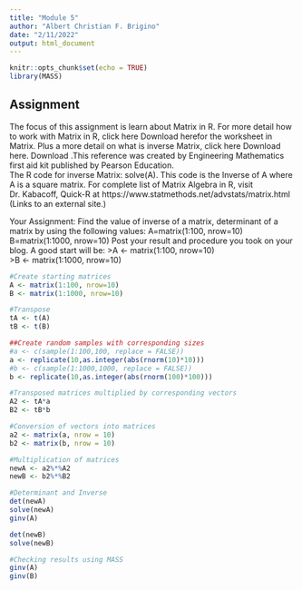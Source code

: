 ```yaml
---
title: "Module 5"
author: "Albert Christian F. Brigino"
date: "2/11/2022"
output: html_document
---
```


```r
knitr::opts_chunk$set(echo = TRUE)
library(MASS)
```

## Assignment

The focus of this assignment is learn about Matrix in R. 
For more detail how to work with Matrix in R, click here  Download herefor the worksheet in Matrix.
Plus a more detail on what is inverse Matrix, click here  Download here.  Download .This reference was created by Engineering Mathematics first aid kit published by Pearson Education.  
The R code for inverse Matrix: solve(A). This code is the Inverse of A where A is a square matrix. For complete list of Matrix Algebra in R, visit  Dr. Kabacoff, Quick-R at https://www.statmethods.net/advstats/matrix.html (Links to an external site.)

Your Assignment:
Find the value of inverse of a matrix, determinant of a matrix by using the following values:
A=matrix(1:100, nrow=10)
B=matrix(1:1000, nrow=10)
Post your result and procedure you took on your blog.
A good start will be:
>A <- matrix(1:100, nrow=10)  
>B <- matrix(1:1000, nrow=10)



```r

#Create starting matrices
A <- matrix(1:100, nrow=10)  
B <- matrix(1:1000, nrow=10)

#Transpose
tA <- t(A)
tB <- t(B)

##Create random samples with corresponding sizes
#a <- c(sample(1:100,100, replace = FALSE))
a <- replicate(10,as.integer(abs(rnorm(10)*10)))
#b <- c(sample(1:1000,1000, replace = FALSE))
b <- replicate(10,as.integer(abs(rnorm(100)*100)))

#Transposed matrices multiplied by corresponding vectors
A2 <- tA*a
B2 <- tB*b

#Conversion of vectors into matrices
a2 <- matrix(a, nrow = 10)
b2 <- matrix(b, nrow = 10)

#Multiplication of matrices
newA <- a2%*%A2
newB <- b2%*%B2

#Determinant and Inverse
det(newA)
solve(newA)
ginv(A)

det(newB)
solve(newB)

#Checking results using MASS
ginv(A)
ginv(B)

```

